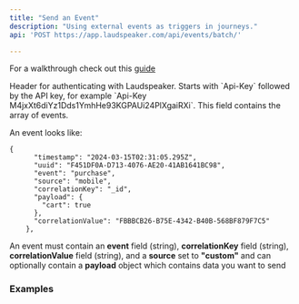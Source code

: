 ```yaml
---
title: "Send an Event"
description: "Using external events as triggers in journeys."
api: 'POST https://app.laudspeaker.com/api/events/batch/'

---
```


<Info> For a walkthrough check out this [guide](getting-started/setting-up-events)</Info>


<ParamField header="Authorization" type="string" required initialValue="Api-Key <LAUDSPEAKER_API_KEY>" placeholder="Api-Key <LAUDSPEAKER_API_KEY>">
  Header for authenticating with Laudspeaker. Starts with `Api-Key` followed by the API key, for example `Api-Key M4jxXt6diYz1Dds1YmhHe93KGPAUi24PlXgaiRXi`.
</ParamField>
<ParamField body="batch" type="Event[]" required placeholder="click">
  This field contains the array of events. 
</ParamField>

An event looks like:

```
{
      "timestamp": "2024-03-15T02:31:05.295Z",
      "uuid": "F451DF0A-D713-4076-AE20-41AB1641BC98",
      "event": "purchase",
      "source": "mobile",
      "correlationKey": "_id",
      "payload": {
        "cart": true
      },
      "correlationValue": "FBBBCB26-B75E-4342-B40B-568BF879F7C5"
    },
```

An event must contain an **event** field (string), **correlationKey** field (string), **correlationValue** field (string), and a **source** set to **"custom"** and can optionally contain a **payload** object which contains data you want to send

### Examples






